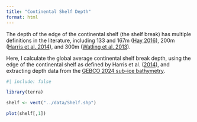 ```yaml
---
title: "Continental Shelf Depth"
format: html
---
```


The depth of the edge of the continental shelf (the shelf break) has multiple definitions in the literature, including 133 and 167m ([Hay 2016](https://doi.org/10.1007/978-94-007-6238-1_179)),  200m ([Harris et al. 2014](https://bluehabitats.org/?page_id=1660)), and 300m ([Watling et al. 2013](https://doi.org/10.1016/j.pocean.2012.11.003)). 

Here, I calculate the global average continental shelf break depth, using the edge of the continental shelf as defined by Harris et al. ([2014](https://doi.org/10.1007/978-94-007-6238-1_179)), and extracting depth data from the [GEBCO 2024 sub-ice bathymetry](https://www.gebco.net/).

```r
#| include: false

library(terra)
```

```r
shelf <- vect("../data/Shelf.shp")

plot(shelf[,1])
```

